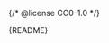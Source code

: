 {/* @license CC0-1.0 */}


<StatusBadge
  description="We no longer use this size of headings. Use the Heading component with level 1 instead."
  status="deprecated"
/>

<Meta of={PageHeadingStories} />

<Markdown>{README}</Markdown>

<Primary />
